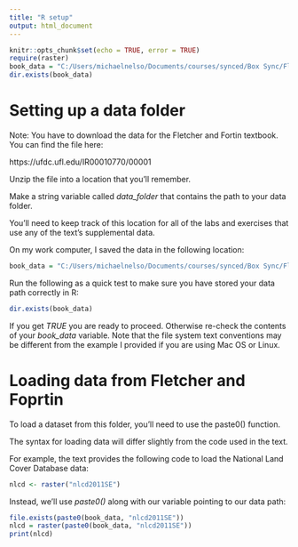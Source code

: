 ```yaml
---
title: "R setup"
output: html_document
---
```


```r
knitr::opts_chunk$set(echo = TRUE, error = TRUE)
require(raster)
book_data = "C:/Users/michaelnelso/Documents/courses/synced/Box Sync/Fletcher_Fortin_data/Fletcher_Fortin-2018-Supporting_Files/data/"
dir.exists(book_data)
```


# 

# Setting up a data folder
Note: You have to download the data for the Fletcher and Fortin textbook.
You can find the file here:

https://ufdc.ufl.edu/IR00010770/00001

Unzip the file into a location that you'll remember.

Make a string variable called *data_folder* that contains the path to your data folder.

You'll need to keep track of this location for all of the labs and exercises that use any of the text's supplemental data.

On my work computer, I saved the data in the following location:

```r
book_data = "C:/Users/michaelnelso/Documents/courses/synced/Box Sync/Fletcher_Fortin_data/Fletcher_Fortin-2018-Supporting_Files/data/"
```


Run the following as a quick test to make sure you have stored your data path correctly in R:
```r
dir.exists(book_data)
```

If you get *TRUE* you are ready to proceed.  Otherwise re-check the contents of your *book_data* variable.  Note that the file system text conventions may be different from the example I provided if you are using Mac OS or Linux.

# Loading data from Fletcher and Foprtin

To load a dataset from this folder, you'll need to use the paste0() function.  

The syntax for loading data will differ slightly from the code used in the text.

For example, the text provides the following code to load the National Land Cover Database data:
```r
nlcd <- raster("nlcd2011SE")
```

Instead, we'll use *paste0()* along with our variable pointing to our data path:
```r
file.exists(paste0(book_data, "nlcd2011SE"))
nlcd = raster(paste0(book_data, "nlcd2011SE"))
print(nlcd)



```

